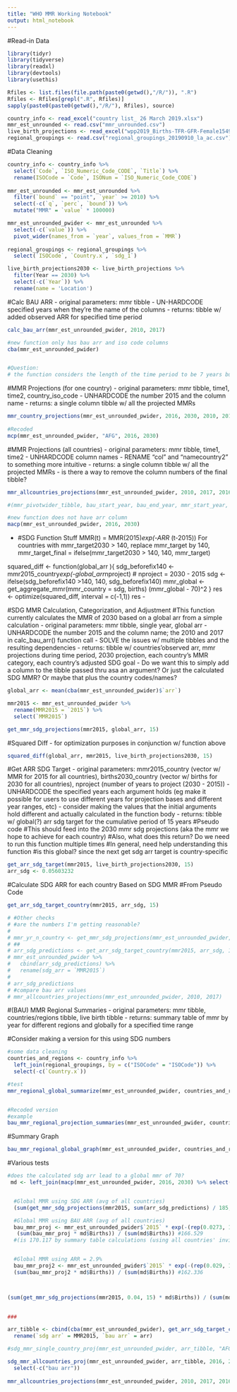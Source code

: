 ```yaml
---
title: "WHO MMR Working Notebook"
output: html_notebook
---
```


#Read-in Data
```r
library(tidyr)
library(tidyverse)
library(readxl)
library(devtools)
library(usethis)

Rfiles <- list.files(file.path(paste0(getwd(),"/R/")), ".R")
Rfiles <- Rfiles[grepl(".R", Rfiles)]
sapply(paste0(paste0(getwd(),"/R/"), Rfiles), source)

country_info <- read_excel("country list_ 26 March 2019.xlsx")
mmr_est_unrounded <- read.csv("mmr_unrounded.csv")
live_birth_projections <- read_excel("wpp2019_Births-TFR-GFR-Female1549.xlsx")
regional_groupings <- read.csv("regional_groupings_20190910_la_ac.csv")

```

#Data Cleaning
```r
country_info <- country_info %>%
  select(`Code`, `ISO_Numeric_Code_CODE`, `Title`) %>%
  rename(ISOCode = `Code`, ISONum = `ISO_Numeric_Code_CODE`)
  
mmr_est_unrounded <- mmr_est_unrounded %>%
  filter(`bound` == "point", `year` >= 2010) %>%
  select(-c(`q`, `perc`, `bound`)) %>%
  mutate("MMR" = `value` * 100000)

mmr_est_unrounded_pwider <- mmr_est_unrounded %>%
  select(-c(`value`)) %>%
  pivot_wider(names_from = `year`, values_from = `MMR`)
  
regional_groupings <- regional_groupings %>%
  select(`ISOCode`, `Country.x`, `sdg_1`)

live_birth_projections2030 <- live_birth_projections %>% 
  filter(Year == 2030) %>%
  select(-c(`Year`)) %>%
  rename(name = 'Location') 
```

#Calc BAU ARR
- original parameters: mmr tibble
- UN-HARDCODE specified years when they're the name of the columns
- returns: tibble w/ added observed ARR for specified time period

```r
calc_bau_arr(mmr_est_unrounded_pwider, 2010, 2017)

#new function only has bau arr and iso code columns
cba(mmr_est_unrounded_pwider)


#Question:
# the function considers the length of the time period to be 7 years but it's actually 8 years b/c we're counting 2010 in the period
```


#MMR Projections (for one country)
- original parameters: mmr tibble, time1, time2, country_iso_code
- UNHARDCODE the number 2015 and the column name
- returns: a single column tibble w/ all the projected MMRs

```r
mmr_country_projections(mmr_est_unrounded_pwider, 2016, 2030, 2010, 2017, iso_code = "AFG")
    
#Recoded
mcp(mmr_est_unrounded_pwider, "AFG", 2016, 2030)

```

#MMR Projections (all countries)
- original parameters: mmr tibble, time1, time2
- UNHARDCODE column names
- RENAME "col" and "namecountry2" to something more intuitive
- returns: a single column tibble w/ all the projected MMRs
- is there a way to remove the column numbers of the final tibble?

```r
mmr_allcountries_projections(mmr_est_unrounded_pwider, 2010, 2017, 2016, 2030)

#(mmr_pivotwider_tibble, bau_start_year, bau_end_year, mmr_start_year, mmr_end_year)

#new function does not have arr column
macp(mmr_est_unrounded_pwider, 2016, 2030)
```

-
#SDG Function Stuff
MMR(t) = MMR(2015)*exp(-ARR * (t-2015))
For countries with mmr_target2030 > 140, replace mmr_target by 140, mmr_target_final = ifelse(mmr_target2030 > 140, 140, mmr_target)

squared_diff <- function(global_arr ){
  sdg_beforefix140 <- mmr2015_country*exp(-global_arr*nproject) # nproject = 2030 - 2015
  sdg <- ifelse(sdg_beforefix140 >140, 140, sdg_beforefix140)
  mmr_global <- get_aggregate_mmr(mmr_country = sdg, births)
  (mmr_global - 70)^2
}
res <- optimize(squared_diff, interval = c(-1,1))
res
-

#SDG MMR Calculation, Categorization, and Adjustment
#This function currently calculates the MMR of 2030 based on a global arr from a simple calculation
- original parameters: mmr tibble, single year, global arr
- UNHARDCODE the number 2015 and the column name; the 2010 and 2017 in calc_bau_arr() function call
- SOLVE the issues w/ multiple tibbles and the resulting dependencies
- returns: tibble w/ countries'observed arr, mmr projections during time period, 2030 projection, each country's MMR category, each country's adjusted SDG goal
- Do we want this to simply add a column to the tibble passed thru asa an argument? Or just the calculated SDG MMR? Or maybe that plus the country codes/names? 

```r
global_arr <- mean(cba(mmr_est_unrounded_pwider)$`arr`)

mmr2015 <- mmr_est_unrounded_pwider %>% 
  rename(MMR2015 = `2015`) %>%
  select(`MMR2015`)

get_mmr_sdg_projections(mmr2015, global_arr, 15)

```

#Squared Diff
- for optimization purposes in conjunction w/ function above
```r
squared_diff(global_arr, mmr2015, live_birth_projections2030, 15)
```

#Get ARR SDG Target 
- original parameters: mmr2015_country (vector w/ MMR for 2015 for all countries), births2030_country (vector w/ births for 2030 for all countries), nproject (number of years to project (2030 - 2015))
- UNHARDCODE the specified years each argument holds (eg make it possible for users to use different years for projection bases and different year ranges, etc)
- consider making the values that the initial arguments hold different and actually calculated in the function body
- returns: tibble w/ global(?) arr sdg target for the cumulative period of 15 years
#Pseudo code
#This should feed into the 2030 mmr sdg projections (aka the mmr we hope to achieve for each country)
#Also, what does this return? Do we need to run this function multiple times
#In general, need help understanding this function
#is this global? since the next get sdg arr target is country-specific
```r
get_arr_sdg_target(mmr2015, live_birth_projections2030, 15)
arr_sdg <- 0.05603232
```

#Calculate SDG ARR for each country Based on SDG MMR 
#From Pseudo Code
```r
get_arr_sdg_target_country(mmr2015, arr_sdg, 15)

# #Other checks
# #are the numbers I'm getting reasonable?
# 
# mmr_yr_n_country <- get_mmr_sdg_projections(mmr_est_unrounded_pwider, arr_sdg, 15)
# ##
# arr_sdg_predictions <- get_arr_sdg_target_country(mmr2015, arr_sdg, 15)
# mmr_est_unrounded_pwider %>% 
#   cbind(arr_sdg_predictions) %>%
#   rename(sdg_arr = `MMR2015`)
# 
# arr_sdg_predictions
# #compare bau arr values
# mmr_allcountries_projections(mmr_est_unrounded_pwider, 2010, 2017)

```

#(BAU) MMR Regional Summaries
- original parameters: mmr tibble, countries/regions tibble, live birth tibble
- returns: summary table of mmr by year for different regions and globally for a specified time range

#Consider making a version for this using SDG numbers
```r
#some data cleaning
countries_and_regions <- country_info %>% 
  left_join(regional_groupings, by = c("ISOCode" = "ISOCode")) %>%
  select(-c(`Country.x`)) 

#test
mmr_regional_global_summarize(mmr_est_unrounded_pwider, countries_and_regions, live_birth_projections2030)


#Recoded version
#example
bau_mmr_regional_projection_summaries(mmr_est_unrounded_pwider, countries_and_regions, live_birth_projections2030, 2016, 2030)
```


#Summary Graph
```r
bau_mmr_regional_global_graph(mmr_est_unrounded_pwider, countries_and_regions, live_birth_projections2030, 2016, 2030)

```



#Various tests
```r
#does the calculated sdg arr lead to a global mmr of 70?
 md <- left_join(macp(mmr_est_unrounded_pwider, 2016, 2030) %>% select(-c(`name`)), countries_and_regions, by = c("iso" = "ISOCode")) %>% left_join(live_birth_projections2030 %>% select(`LocID`, `Births`), by = c("ISONum" = "LocID"))


  #Global MMR using SDG ARR (avg of all countries)
  (sum(get_mmr_sdg_projections(mmr2015, sum(arr_sdg_predictions) / 185, 15) * md$Births)) / (sum(md$Births)) #68.754

  #Global MMR using BAU ARR (avg of all countries)
  bau_mmr_proj <- mmr_est_unrounded_pwider$`2015` * exp(-(rep(0.0273, 185)) * (2030-2015))
   (sum(bau_mmr_proj * md$Births)) / (sum(md$Births)) #166.529
  #(is 170.117 by summary table calculations (using all countries' invidual arrs) above)


  #Global MMR using ARR = 2.9%
  bau_mmr_proj2 <- mmr_est_unrounded_pwider$`2015` * exp(-(rep(0.029, 185)) * (2030-2015))
  (sum(bau_mmr_proj2 * md$Births)) / (sum(md$Births)) #162.336



(sum(get_mmr_sdg_projections(mmr2015, 0.04, 15) * md$Births)) / (sum(md$Births)) #80.325

  
###

arr_tibble <- cbind(cba(mmr_est_unrounded_pwider), get_arr_sdg_target_country(mmr2015, arr_sdg, 15)) %>%
  rename(`sdg arr` = MMR2015, `bau arr` = arr)

#sdg_mmr_single_country_proj(mmr_est_unrounded_pwider, arr_tibble, "AFG", 2016, 2030)

sdg_mmr_allcountries_proj(mmr_est_unrounded_pwider, arr_tibble, 2016, 2030) %>%
  select(-c("bau arr"))
        
mmr_allcountries_projections(mmr_est_unrounded_pwider, 2010, 2017, 2016, 2030)
  
```


